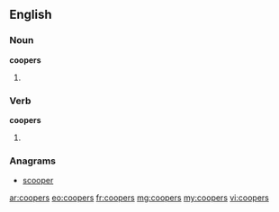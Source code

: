 ==English==

===Noun===
'''coopers'''

# {{obsolete}} {{plural of|[[cooper]]}}

===Verb===
'''coopers'''

# {{obsolete}} {{third-person singular of|[[cooper]]}}

===Anagrams===
* [[scooper#English|scooper]]

[[ar:coopers]]
[[eo:coopers]]
[[fr:coopers]]
[[mg:coopers]]
[[my:coopers]]
[[vi:coopers]]